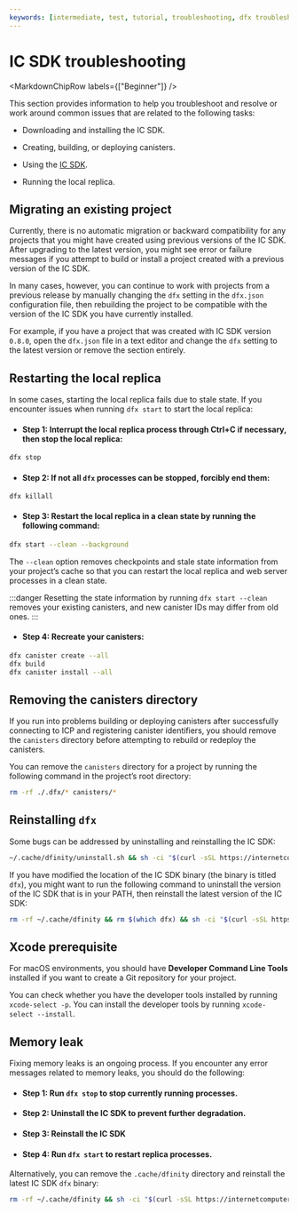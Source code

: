 ```yaml
---
keywords: [intermediate, test, tutorial, troubleshooting, dfx troubleshooting, ic sdk, dfx, ic sdk troubleshooting]
---
```



# IC SDK troubleshooting

<MarkdownChipRow labels={["Beginner"]} />

This section provides information to help you troubleshoot and resolve or work around common issues that are related to the following tasks:

- Downloading and installing the IC SDK.

- Creating, building, or deploying canisters.

- Using the [IC SDK](/docs/current/building-apps/getting-started/install).

- Running the local replica.

## Migrating an existing project

Currently, there is no automatic migration or backward compatibility for any projects that you might have created using previous versions of the IC SDK. After upgrading to the latest version, you might see error or failure messages if you attempt to build or install a project created with a previous version of the IC SDK.

In many cases, however, you can continue to work with projects from a previous release by manually changing the `dfx` setting in the `dfx.json` configuration file, then rebuilding the project to be compatible with the version of the IC SDK you have currently installed.

For example, if you have a project that was created with IC SDK version `0.8.0`, open the `dfx.json` file in a text editor and change the `dfx` setting to the latest version or remove the section entirely.

## Restarting the local replica

In some cases, starting the local replica fails due to stale state. If you encounter issues when running `dfx start` to start the local replica:

- #### Step 1: Interrupt the local replica process through Ctrl+C if necessary, then stop the local replica:

```bash
dfx stop
```

- #### Step 2: If not all `dfx` processes can be stopped, forcibly end them:

```
dfx killall
```

- #### Step 3: Restart the local replica in a clean state by running the following command:

```bash
dfx start --clean --background
```

The `--clean` option removes checkpoints and stale state information from your project’s cache so that you can restart the local replica and web server processes in a clean state.

:::danger
Resetting the state information by running `dfx start --clean` removes your existing canisters, and new canister IDs may differ from old ones.
:::

- #### Step 4: Recreate your canisters:

```bash
dfx canister create --all
dfx build
dfx canister install --all
```

## Removing the canisters directory

If you run into problems building or deploying canisters after successfully connecting to ICP and registering canister identifiers, you should remove the `canisters` directory before attempting to rebuild or redeploy the canisters.

You can remove the `canisters` directory for a project by running the following command in the project’s root directory:

```bash
rm -rf ./.dfx/* canisters/*
```

## Reinstalling `dfx`

Some bugs can be addressed by uninstalling and reinstalling the IC SDK:

```bash
~/.cache/dfinity/uninstall.sh && sh -ci "$(curl -sSL https://internetcomputer.org/install.sh)"
```

If you have modified the location of the IC SDK binary (the binary is titled `dfx`), you might want to run the following command to uninstall the version of the IC SDK that is in your PATH, then reinstall the latest version of the IC SDK:

```bash
rm -rf ~/.cache/dfinity && rm $(which dfx) && sh -ci "$(curl -sSL https://internetcomputer.org/install.sh)"
```

## Xcode prerequisite

For macOS environments, you should have **Developer Command Line Tools** installed if you want to create a Git repository for your project.

You can check whether you have the developer tools installed by running `xcode-select -p`. You can install the developer tools by running `xcode-select --install`.

## Memory leak

Fixing memory leaks is an ongoing process. If you encounter any error messages related to memory leaks, you should do the following:

- #### Step 1: Run `dfx stop` to stop currently running processes.

- #### Step 2: Uninstall the IC SDK to prevent further degradation.

- #### Step 3: Reinstall the IC SDK

- #### Step 4: Run `dfx start` to restart replica processes.

Alternatively, you can remove the `.cache/dfinity` directory and reinstall the latest IC SDK `dfx` binary:

```bash
rm -rf ~/.cache/dfinity && sh -ci "$(curl -sSL https://internetcomputer.org/install.sh)"
```
